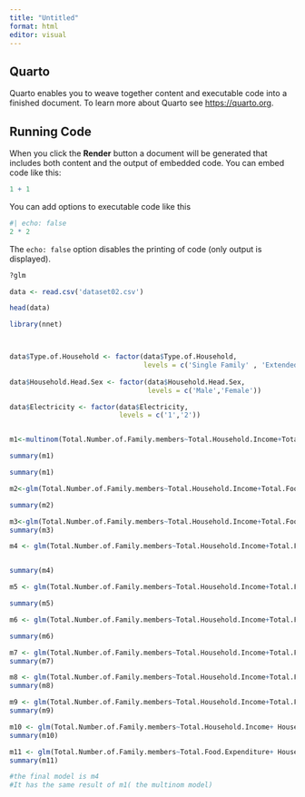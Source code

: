 ---
title: "Untitled"
format: html
editor: visual
---

## Quarto

Quarto enables you to weave together content and executable code into a finished document. To learn more about Quarto see <https://quarto.org>.

## Running Code

When you click the **Render** button a document will be generated that includes both content and the output of embedded code. You can embed code like this:

```{r}
1 + 1
```

You can add options to executable code like this

```{r}
#| echo: false
2 * 2
```

The `echo: false` option disables the printing of code (only output is displayed).

```{r}
?glm
```

```{r}
data <- read.csv('dataset02.csv')
```

```{r}
head(data)
```

```{r}
library(nnet)



data$Type.of.Household <- factor(data$Type.of.Household,
                                 levels = c('Single Family' , 'Extended Famil' , 'multinom'))
  
data$Household.Head.Sex <- factor(data$Household.Head.Sex,
                                  levels = c('Male','Female'))

data$Electricity <- factor(data$Electricity,
                           levels = c('1','2'))


m1<-multinom(Total.Number.of.Family.members~Total.Household.Income+Total.Food.Expenditure+ Household.Head.Sex +Household.Head.Age+Type.of.Household +  House.Floor.Area +House.Age+ Number.of.bedrooms+Electricity,data=data)

summary(m1)
```

```{r}
summary(m1)
```

```{r}

m2<-glm(Total.Number.of.Family.members~Total.Household.Income+Total.Food.Expenditure+ Household.Head.Sex +Household.Head.Age+Type.of.Household +  House.Floor.Area +House.Age+ Number.of.bedrooms+Electricity,data=data , family =  poisson)


```

```{r}
summary(m2)
```

```{r}
m3<-glm(Total.Number.of.Family.members~Total.Household.Income+Total.Food.Expenditure+ Household.Head.Sex +Household.Head.Age+Type.of.Household  +House.Age+ Number.of.bedrooms+Electricity,data=data , family =  poisson)
summary(m3)
```

```{r}
m4 <- glm(Total.Number.of.Family.members~Total.Household.Income+Total.Food.Expenditure+ Household.Head.Sex +Household.Head.Age+Type.of.Household  +House.Age+ Number.of.bedrooms,data=data , family =  poisson)


summary(m4)
```

```{r}
m5 <- glm(Total.Number.of.Family.members~Total.Household.Income+Total.Food.Expenditure+ Household.Head.Sex +Household.Head.Age+Type.of.Household  +House.Age,data=data , family =  poisson)

summary(m5)
```

```{r}

m6 <- glm(Total.Number.of.Family.members~Total.Household.Income+Total.Food.Expenditure+ Household.Head.Sex +Household.Head.Age+Type.of.Household  + Number.of.bedrooms,data=data , family =  poisson)

summary(m6)
```

```{r}
m7 <- glm(Total.Number.of.Family.members~Total.Household.Income+Total.Food.Expenditure+ Household.Head.Sex +Household.Head.Age  +House.Age+ Number.of.bedrooms,data=data , family =  poisson)
summary(m7)
```

```{r}

m8 <- glm(Total.Number.of.Family.members~Total.Household.Income+Total.Food.Expenditure+ Household.Head.Sex +Type.of.Household  +House.Age+ Number.of.bedrooms,data=data , family =  poisson)
summary(m8)

```

```{r}
m9 <- glm(Total.Number.of.Family.members~Total.Household.Income+Total.Food.Expenditure +Household.Head.Age+Type.of.Household  +House.Age+ Number.of.bedrooms,data=data , family =  poisson)
summary(m9)
```

```{r}
m10 <- glm(Total.Number.of.Family.members~Total.Household.Income+ Household.Head.Sex +Household.Head.Age+Type.of.Household  +House.Age+ Number.of.bedrooms,data=data , family =  poisson)
summary(m10)
```

```{r}
m11 <- glm(Total.Number.of.Family.members~Total.Food.Expenditure+ Household.Head.Sex +Household.Head.Age+Type.of.Household  +House.Age+ Number.of.bedrooms,data=data , family =  poisson)
summary(m11)
```

```{r}
#the final model is m4
#It has the same result of m1( the multinom model)
```

